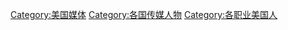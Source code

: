 [[Category:美国媒体|Category:美国媒体]]
[[Category:各国传媒人物|Category:各国传媒人物]]
[[Category:各职业美国人|Category:各职业美国人]]